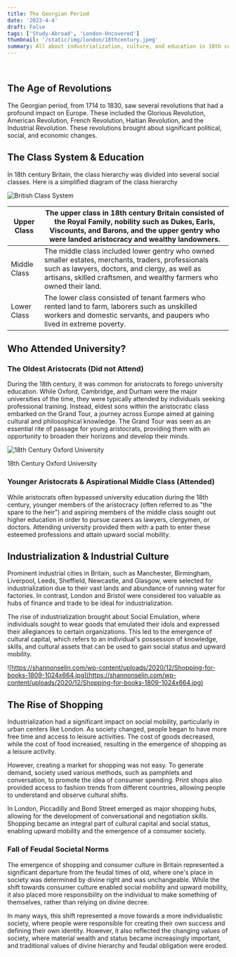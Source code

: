 ```yaml
---
title: The Georgian Period
date: '2023-4-4'
draft: False
tags: ['Study-Abroad', 'London-Uncovered']
thumbnail: '/static/img/london/18thcentury.jpeg'
summary: All about industrialization, culture, and education in 18th century London.
---
```


<br />
<TOCInline toc={props.toc} exclude="Table of Contents" asDisclosure toHeading={5} />

## The Age of Revolutions

The Georgian period, from 1714 to 1830, saw several revolutions that had a profound impact on Europe. These included the Glorious Revolution, American Revolution, French Revolution, Haitian Revolution, and the Industrial Revolution. These revolutions brought about significant political, social, and economic changes.

## The Class System & Education

In 18th century Britain, the class hierarchy was divided into several social classes. Here is a simplified diagram of the class hierarchy

![British Class System](https://www.bl.uk/britishlibrary/~/media/bl/global/dl%20romantics%20and%20victorians/banners/middleclass-crop.jpg)

| Upper Class  | The upper class in 18th century Britain consisted of the Royal Family, nobility such as Dukes, Earls, Viscounts, and Barons, and the upper gentry who were landed aristocracy and wealthy landowners.                       |
| ------------ | --------------------------------------------------------------------------------------------------------------------------------------------------------------------------------------------------------------------------- |
| Middle Class | The middle class included lower gentry who owned smaller estates, merchants, traders, professionals such as lawyers, doctors, and clergy, as well as artisans, skilled craftsmen, and wealthy farmers who owned their land. |
| Lower Class  | The lower class consisted of tenant farmers who rented land to farm, laborers such as unskilled workers and domestic servants, and paupers who lived in extreme poverty.                                                    |

## Who Attended University?

### The Oldest Aristocrats (Did not Attend)

During the 18th century, it was common for aristocrats to forego university education. While Oxford, Cambridge, and Durham were the major universities of the time, they were typically attended by individuals seeking professional training. Instead, eldest sons within the aristocratic class embarked on the Grand Tour, a journey across Europe aimed at gaining cultural and philosophical knowledge. The Grand Tour was seen as an essential rite of passage for young aristocrats, providing them with an opportunity to broaden their horizons and develop their minds.

![18th Century Oxford University](https://www.historytoday.com/sites/default/files/Doctoring_Ladies_3.jpg)

18th Century Oxford University

### Younger Aristocrats & Aspirational Middle Class (Attended)

While aristocrats often bypassed university education during the 18th century, younger members of the aristocracy (often referred to as "the spare to the heir") and aspiring members of the middle class sought out higher education in order to pursue careers as lawyers, clergymen, or doctors. Attending university provided them with a path to enter these esteemed professions and attain upward social mobility.

## Industrialization & Industrial Culture

Prominent industrial cities in Britain, such as Manchester, Birmingham, Liverpool, Leeds, Sheffield, Newcastle, and Glasgow, were selected for industrialization due to their vast lands and abundance of running water for factories. In contrast, London and Bristol were considered too valuable as hubs of finance and trade to be ideal for industrialization.

The rise of industrialization brought about Social Emulation, where individuals sought to wear goods that emulated their idols and expressed their allegiances to certain organizations. This led to the emergence of cultural capital, which refers to an individual's possession of knowledge, skills, and cultural assets that can be used to gain social status and upward mobility.

![https://shannonselin.com/wp-content/uploads/2020/12/Shopping-for-books-1809-1024x664.jpg](https://shannonselin.com/wp-content/uploads/2020/12/Shopping-for-books-1809-1024x664.jpg)

## The Rise of Shopping

Industrialization had a significant impact on social mobility, particularly in urban centers like London. As society changed, people began to have more free time and access to leisure activities. The cost of goods decreased, while the cost of food increased, resulting in the emergence of shopping as a leisure activity.

However, creating a market for shopping was not easy. To generate demand, society used various methods, such as pamphlets and conversation, to promote the idea of consumer spending. Print shops also provided access to fashion trends from different countries, allowing people to understand and observe cultural shifts.

In London, Piccadilly and Bond Street emerged as major shopping hubs, allowing for the development of conversational and negotiation skills. Shopping became an integral part of cultural capital and social status, enabling upward mobility and the emergence of a consumer society.

### Fall of Feudal Societal Norms

The emergence of shopping and consumer culture in Britain represented a significant departure from the feudal times of old, where one's place in society was determined by divine right and was unchangeable. While the shift towards consumer culture enabled social mobility and upward mobility, it also placed more responsibility on the individual to make something of themselves, rather than relying on divine decree.

In many ways, this shift represented a move towards a more individualistic society, where people were responsible for creating their own success and defining their own identity. However, it also reflected the changing values of society, where material wealth and status became increasingly important, and traditional values of divine hierarchy and feudal obligation were eroded.
